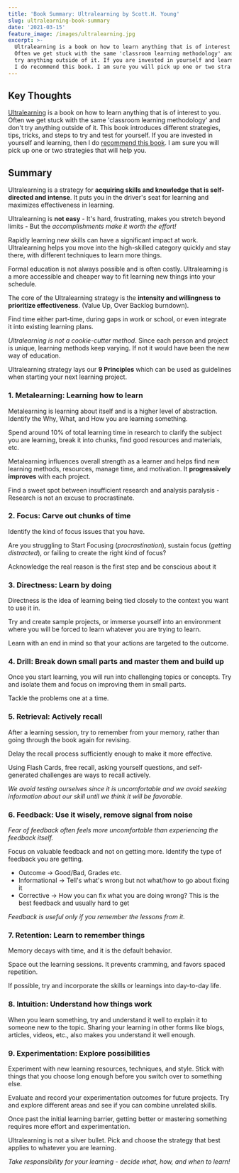 ```yaml
---
title: 'Book Summary: Ultralearning by Scott.H. Young'
slug: ultralearning-book-summary
date: '2021-03-15'
feature_image: /images/ultralearning.jpg
excerpt: >-
  Ultralearning is a book on how to learn anything that is of interest to you.
  Often we get stuck with the same 'classroom learning methodology' and don't
  try anything outside of it. If you are invested in yourself and learning, then
  I do recommend this book. I am sure you will pick up one or two stra
---
```

## Key Thoughts

[Ultralearning](https://amzn.to/2ODCe0b) is a book on how to learn anything that is of interest to you. Often we get stuck with the same 'classroom learning methodology' and don't try anything outside of it. This book introduces different strategies, tips, tricks, and steps to try and test for yourself. If you are invested in yourself and learning, then I do [recommend this book](https://amzn.to/2ODCe0b). I am sure you will pick up one or two strategies that will help you.

## Summary

Ultralearning is a strategy for **acquiring skills and knowledge that is self-directed and intense**. It puts you in the driver's seat for learning and maximizes effectiveness in learning.

Ultralearning is **not easy** - It's hard, frustrating, makes you stretch beyond limits - But the _accomplishments make it worth the effort!_

Rapidly learning new skills can have a significant impact at work. Ultralearning helps you move into the high-skilled category quickly and stay there, with different techniques to learn more things.

Formal education is not always possible and is often costly. Ultralearning is a more accessible and cheaper way to fit learning new things into your schedule.

The core of the Ultralearning strategy is the **intensity and willingness to prioritize effectiveness**. (Value Up, Over Backlog burndown).

Find time either part-time, during gaps in work or school, or even integrate it into existing learning plans.

_Ultralearning is not a cookie-cutter method_. Since each person and project is unique, learning methods keep varying. If not it would have been the new way of education.

Ultralearning strategy lays our **9 Principles** which can be used as guidelines when starting your next learning project.

### 1\. Metalearning: Learning how to learn

Metalearning is learning about itself and is a higher level of abstraction. Identify the Why, What, and How you are learning something.

Spend around 10% of total learning time in research to clarify the subject you are learning, break it into chunks, find good resources and materials, etc.

Metalearning influences overall strength as a learner and helps find new learning methods, resources, manage time, and motivation. It **progressively improves** with each project.

Find a sweet spot between insufficient research and analysis paralysis - Research is not an excuse to procrastinate.

### 2\. Focus: Carve out chunks of time

Identify the kind of focus issues that you have.

Are you struggling to Start Focusing (_procrastination_), sustain focus (_getting distracted_), or failing to create the right kind of focus?

Acknowledge the real reason is the first step and be conscious about it

### 3\. Directness: Learn by doing

Directness is the idea of learning being tied closely to the context you want to use it in.

Try and create sample projects, or immerse yourself into an environment where you will be forced to learn whatever you are trying to learn.

Learn with an end in mind so that your actions are targeted to the outcome.

### 4\. Drill: Break down small parts and master them and build up

Once you start learning, you will run into challenging topics or concepts. Try and isolate them and focus on improving them in small parts.

Tackle the problems one at a time.

### 5\. Retrieval: Actively recall

After a learning session, try to remember from your memory, rather than going through the book again for revising.

Delay the recall process sufficiently enough to make it more effective.

Using Flash Cards, free recall, asking yourself questions, and self-generated challenges are ways to recall actively.

_We avoid testing ourselves since it is uncomfortable and we avoid seeking information about our skill until we think it will be favorable._

### 6\. Feedback: Use it wisely, remove signal from noise

_Fear of feedback often feels more uncomfortable than experiencing the feedback itself._

Focus on valuable feedback and not on getting more. Identify the type of feedback you are getting.

-   Outcome → Good/Bad, Grades etc.
-   Informational → Tell's what's wrong but not what/how to go about fixing it
-   Corrective → How you can fix what you are doing wrong? This is the best feedback and usually hard to get

_Feedback is useful only if you remember the lessons from it._

### 7\. Retention: Learn to remember things

Memory decays with time, and it is the default behavior.

Space out the learning sessions. It prevents cramming, and favors spaced repetition.

If possible, try and incorporate the skills or learnings into day-to-day life.

### 8\. Intuition: Understand how things work

When you learn something, try and understand it well to explain it to someone new to the topic. Sharing your learning in other forms like blogs, articles, videos, etc., also makes you understand it well enough.

### 9\. Experimentation: Explore possibilities

Experiment with new learning resources, techniques, and style. Stick with things that you choose long enough before you switch over to something else.

Evaluate and record your experimentation outcomes for future projects. Try and explore different areas and see if you can combine unrelated skills.

Once past the initial learning barrier, getting better or mastering something requires more effort and experimentation.

Ultralearning is not a silver bullet. Pick and choose the strategy that best applies to whatever you are learning.

_Take responsibility for your learning - decide what, how, and when to learn!_
